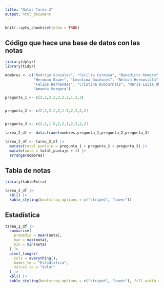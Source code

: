 ---
title: "Notas Tarea 2"
output: html_document
---

```{r setup, include=FALSE}
knitr::opts_chunk$set(echo = TRUE)

```

## Código que hace una base de datos con las notas


```{r message=FALSE}

library(dplyr)
library(tidyr)

nombres <- c("Rodrigo Gonzalez", "Cecilia Carmona", "Benedicto Romero",
             "Hermman Bauer", "Leontina Quiñones", "Nelson Hermosilla",
             "Felipe Hernandez", "Cristina Dubournais", "Maria Luisa Ubeda", 
             "Amanda Vergara")

pregunta_1 <- c(2,2,2,2,2,2,2,1,2,2)


pregunta_2 <- c(2,2,2,2,2,1.5,2,2,2,2)


pregunta_3 <- c(2,1,1.8,2,2,1,2,2,2,2)

tarea_2_df <- data.frame(nombres,pregunta_1,pregunta_2,pregunta_3)

tarea_2_df <- tarea_2_df |>
  mutate(total_puntaje = pregunta_1 + pregunta_2 + pregunta_3) |>
  mutate(nota = total_puntaje + 1) |>
  arrange(nombres)


```

## Tabla de notas

```{r message=FALSE, warning=FALSE}
library(kableExtra)

tarea_2_df |>
  kbl() |>
  kable_styling(bootstrap_options = c("striped", "hover"))
```

## Estadística

```{r message=FALSE, warning=FALSE}
tarea_2_df |>
  summarise(
    promedio = mean(nota),
    max = max(nota),
    min = min(nota)
  ) |>
  pivot_longer(
    cols = everything(),
    names_to = "Estadística",
    values_to = "Valor"
  ) |>
  kbl() |>
  kable_styling(bootstrap_options = c("striped", "hover"), full_width = F)
```